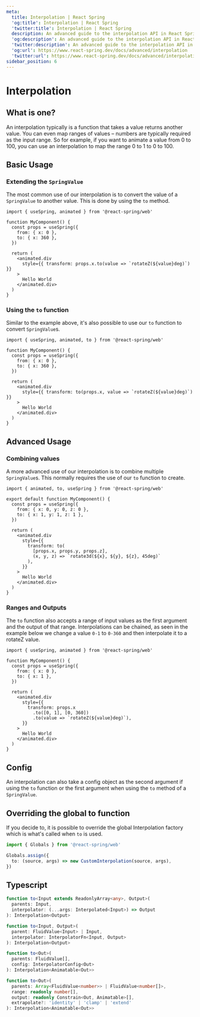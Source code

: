 ```yaml
---
meta:
  title: Interpolation | React Spring
  'og:title': Interpolation | React Spring
  'twitter:title': Interpolation | React Spring
  description: An advanced guide to the interpolation API in React Spring.
  'og:description': An advanced guide to the interpolation API in React Spring.
  'twitter:description': An advanced guide to the interpolation API in React Spring.
  'og:url': https://www.react-spring.dev/docs/advanced/interpolation
  'twitter:url': https://www.react-spring.dev/docs/advanced/interpolation
sidebar_position: 6
---
```




# Interpolation

## What is one?

An interpolation typically is a function that takes a value returns another value. You can even map ranges
of values – numbers are typically required as the input range. So for example, if you want to animate a value
from 0 to 100, you can use an interpolation to map the range 0 to 1 to 0 to 100.

## Basic Usage

### Extending the `SpringValue`

The most common use of our interpolation is to convert the value of a `SpringValue` to another value. This is
done by using the `to` method.

```tsx lines=10
import { useSpring, animated } from '@react-spring/web'

function MyComponent() {
  const props = useSpring({
    from: { x: 0 },
    to: { x: 360 },
  })

  return (
    <animated.div
      style={{ transform: props.x.to(value => `rotateZ(${value}deg)`) }}
    >
      Hello World
    </animated.div>
  )
}
```

### Using the `to` function

Similar to the example above, it's also possible to use our `to` function to convert `SpringValue`s.

```tsx lines=1,10
import { useSpring, animated, to } from '@react-spring/web'

function MyComponent() {
  const props = useSpring({
    from: { x: 0 },
    to: { x: 360 },
  })

  return (
    <animated.div
      style={{ transform: to(props.x, value => `rotateZ(${value}deg)`) }}
    >
      Hello World
    </animated.div>
  )
}
```

## Advanced Usage

### Combining values

A more advanced use of our interpolation is to combine multiple `SpringValue`s. This normally requires the
use of our `to` function to create.

```tsx lines=1,10
import { animated, to, useSpring } from '@react-spring/web'

export default function MyComponent() {
  const props = useSpring({
    from: { x: 0, y: 0, z: 0 },
    to: { x: 1, y: 1, z: 1 },
  })

  return (
    <animated.div
      style={{
        transform: to(
          [props.x, props.y, props.z],
          (x, y, z) => `rotate3d(${x}, ${y}, ${z}, 45deg)`
        ),
      }}
    >
      Hello World
    </animated.div>
  )
}
```

### Ranges and Outputs

The `to` function also accepts a range of input values as the first argument and the output of that range.
Interpolations can be chained, as seen in the example below we change a value `0-1` to `0-360` and then
interpolate it to a rotateZ value.

```tsx lines=10
import { useSpring, animated } from '@react-spring/web'

function MyComponent() {
  const props = useSpring({
    from: { x: 0 },
    to: { x: 1 },
  })

  return (
    <animated.div
      style={{
        transform: props.x
          .to([0, 1], [0, 360])
          .to(value => `rotateZ(${value}deg)`),
      }}
    >
      Hello World
    </animated.div>
  )
}
```

## Config

An interpolation can also take a config object as the second argument if using the `to` function or the first
argument when using the `to` method of a `SpringValue`.


<TablesConfiguration data={INTERPOLATONS_DATA} />

## Overriding the global to function

If you decide to, it is possible to override the global Interpolation factory which is what's called when `to` is used.

```ts
import { Globals } from '@react-spring/web'

Globals.assign({
  to: (source, args) => new CustomInterpolation(source, args),
})
```

## Typescript

```ts
function to<Input extends ReadonlyArray<any>, Output>(
  parents: Input,
  interpolator: (...args: Interpolated<Input>) => Output
): Interpolation<Output>

function to<Input, Output>(
  parent: FluidValue<Input> | Input,
  interpolator: InterpolatorFn<Input, Output>
): Interpolation<Output>

function to<Out>(
  parents: FluidValue[],
  config: InterpolatorConfig<Out>
): Interpolation<Animatable<Out>>

function to<Out>(
  parents: Array<FluidValue<number>> | FluidValue<number[]>,
  range: readonly number[],
  output: readonly Constrain<Out, Animatable>[],
  extrapolate?: 'identity' | 'clamp' | 'extend'
): Interpolation<Animatable<Out>>
```
